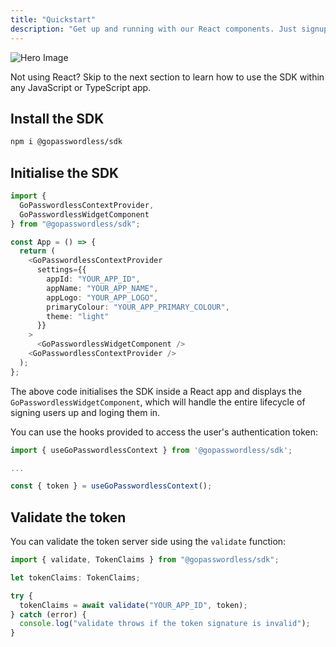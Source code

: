```yaml
---
title: "Quickstart"
description: "Get up and running with our React components. Just signup and follow the guide below!"
---
```


![Hero Image](https://mintlify-assets.b-cdn.net/illustration-optimized.svg)

<Note>
  Not using React? Skip to the next section to learn how to use the SDK within
  any JavaScript or TypeScript app.
</Note>

## Install the SDK

```bash
npm i @gopasswordless/sdk
```

## Initialise the SDK

```typescript
import {
  GoPasswordlessContextProvider,
  GoPasswordlessWidgetComponent
} from "@gopasswordless/sdk";

const App = () => {
  return (
    <GoPasswordlessContextProvider
      settings={{
        appId: "YOUR_APP_ID",
        appName: "YOUR_APP_NAME",
        appLogo: "YOUR_APP_LOGO",
        primaryColour: "YOUR_APP_PRIMARY_COLOUR",
        theme: "light"
      }}
    >
      <GoPasswordlessWidgetComponent />
    <GoPasswordlessContextProvider />
  );
};
```

The above code initialises the SDK inside a React app and displays the `GoPasswordlessWidgetComponent`, which will handle the entire lifecycle
of signing users up and loging them in.

You can use the hooks provided to access the user's authentication token:

```typescript
import { useGoPasswordlessContext } from '@gopasswordless/sdk';

...

const { token } = useGoPasswordlessContext();
```

## Validate the token

You can validate the token server side using the `validate` function:

```typescript
import { validate, TokenClaims } from "@gopasswordless/sdk";

let tokenClaims: TokenClaims;

try {
  tokenClaims = await validate("YOUR_APP_ID", token);
} catch (error) {
  console.log("validate throws if the token signature is invalid");
}
```
